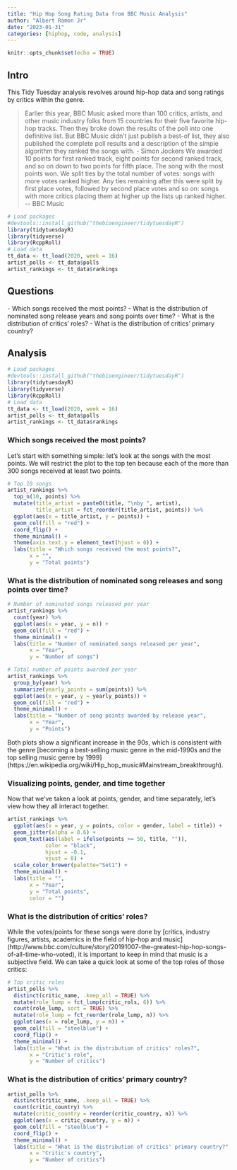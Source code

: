 ```yaml
---
title: "Hip Hop Song Rating Data from BBC Music Analysis"
author: "Albert Ramon Jr"
date: "2023-01-31"
categories: [hiphop, code, analysis]
---
```


```r
knitr::opts_chunk$set(echo = TRUE)
```

## Intro

This Tidy Tuesday analysis revolves around hip-hop data and song ratings by critics within the genre.

> Earlier this year, BBC Music asked more than 100 critics, artists, and other music industry folks from 15 countries for their five favorite hip-hop tracks. Then they broke down the results of the poll into one definitive list. But BBC Music didn't just publish a best-of list, they also published the complete poll results and a description of the simple algorithm they ranked the songs with. - Simon Jockers We awarded 10 points for first ranked track, eight points for second ranked track, and so on down to two points for fifth place. The song with the most points won. We split ties by the total number of votes: songs with more votes ranked higher. Any ties remaining after this were split by first place votes, followed by second place votes and so on: songs with more critics placing them at higher up the lists up ranked higher. \-- BBC Music

```r
# Load packages
#devtools::install_github("thebioengineer/tidytuesdayR")
library(tidytuesdayR)
library(tidyverse)
library(RcppRoll)
# Load data
tt_data <- tt_load(2020, week = 16)
artist_polls <- tt_data$polls
artist_rankings <- tt_data$rankings
```

## Questions

\- Which songs received the most points? - What is the distribution of nominated song release years and song points over time? - What is the distribution of critics' roles? - What is the distribution of critics' primary country?

## Analysis

```r
# Load packages
#devtools::install_github("thebioengineer/tidytuesdayR")
library(tidytuesdayR)
library(tidyverse)
library(RcppRoll)
# Load data
tt_data <- tt_load(2020, week = 16)
artist_polls <- tt_data$polls
artist_rankings <- tt_data$rankings
```

### Which songs received the most points?

Let's start with something simple: let's look at the songs with the most points. We will restrict the plot to the top ten because each of the more than 300 songs received at least two points.

```r
# Top 10 songs 
artist_rankings %>% 
  top_n(10, points) %>% 
  mutate(title_artist = paste0(title, "\nby ", artist),
         title_artist = fct_reorder(title_artist, points)) %>% 
  ggplot(aes(x = title_artist, y = points)) + 
  geom_col(fill = "red") + 
  coord_flip() + 
  theme_minimal() + 
  theme(axis.text.y = element_text(hjust = 0)) +
  labs(title = "Which songs received the most points?",
       x = "",
       y = "Total points")
```

### What is the distribution of nominated song releases and song points over time?

```r
# Number of nominated songs released per year
artist_rankings %>% 
  count(year) %>% 
  ggplot(aes(x = year, y = n)) + 
  geom_col(fill = "red") + 
  theme_minimal() + 
  labs(title = "Number of nominated songs released per year",
       x = "Year",
       y = "Number of songs")
```

```r
# Total number of points awarded per year
artist_rankings %>% 
  group_by(year) %>% 
  summarize(yearly_points = sum(points)) %>% 
  ggplot(aes(x = year, y = yearly_points)) + 
  geom_col(fill = "red") + 
  theme_minimal() + 
  labs(title = "Number of song points awarded by release year",
       x = "Year",
       y = "Points")

```

Both plots show a significant increase in the 90s, which is consistent with the genre \[becoming a best-selling music genre in the mid-1990s and the top selling music genre by 1999\](https://en.wikipedia.org/wiki/Hip_hop_music#Mainstream_breakthrough).

### Visualizing points, gender, and time together

Now that we've taken a look at points, gender, and time separately, let's view how they all interact together.

```r
artist_rankings %>% 
  ggplot(aes(x = year, y = points, color = gender, label = title)) +
  geom_jitter(alpha = 0.6) + 
  geom_text(aes(label = ifelse(points >= 50, title, "")), 
            color = "black", 
            hjust = -0.1, 
            vjust = 0) +
  scale_color_brewer(palette="Set1") +
  theme_minimal() +
  labs(title = "",
       x = "Year",
       y = "Total points",
       color = "")
```

### What is the distribution of critics' roles?

While the votes/points for these songs were done by \[critics, industry figures, artists, academics in the field of hip-hop and music\](http://www.bbc.com/culture/story/20191007-the-greatest-hip-hop-songs-of-all-time-who-voted), it is important to keep in mind that music is a subjective field. We can take a quick look at some of the top roles of those critics:

```r
# Top critic roles
artist_polls %>% 
  distinct(critic_name, .keep_all = TRUE) %>% 
  mutate(role_lump = fct_lump(critic_rols, 6)) %>% 
  count(role_lump, sort = TRUE) %>% 
  mutate(role_lump = fct_reorder(role_lump, n)) %>% 
  ggplot(aes(x = role_lump, y = n)) +
  geom_col(fill = "steelblue") + 
  coord_flip() + 
  theme_minimal() + 
  labs(title = "What is the distribution of critics' roles?",
       x = "Critic's role",
       y = "Number of critics")
```

### What is the distribution of critics' primary country?

```r
artist_polls %>% 
  distinct(critic_name, .keep_all = TRUE) %>% 
  count(critic_country) %>% 
  mutate(critic_country = reorder(critic_country, n)) %>% 
  ggplot(aes(x = critic_country, y = n)) +
  geom_col(fill = "steelblue") + 
  coord_flip() + 
  theme_minimal() + 
  labs(title = "What is the distribution of critics' primary country?",
       x = "Critic's country",
       y = "Number of critics")

```

### 
